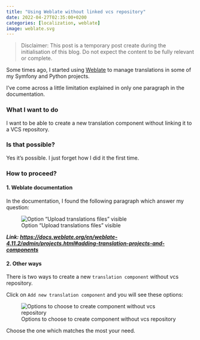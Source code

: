 ```yaml
---
title: "Using Weblate without linked vcs repository"
date: 2022-04-27T02:35:00+0200
categories: [localization, weblate]
image: weblate.svg
---
```


> Disclaimer: This post is a temporary post create during the initialisation of this blog.
> Do not expect the content to be fully relevant or complete.

Some times ago, I started using [Weblate](https://weblate.org) to manage translations in some of my Symfony and Python
projects.

I've come across a little limitation explained in only one paragraph in the documentation.

### What I want to do

I want to be able to create a new translation component without linking it to a VCS repository.

### Is that possible?

Yes it's possible. I just forget how I did it the first time.

### How to proceed?

#### 1. Weblate documentation

In the documentation, I found the following paragraph which answer my question:

![Option "Upload translations files" visible](img-1.png)

**_Link: [https://docs.weblate.org/en/weblate-4.11.2/admin/projects.html#adding-translation-projects-and-components](https://docs.weblate.org/en/weblate-4.11.2/admin/projects.html#adding-translation-projects-and-components)_**

#### 2. Other ways

There is two ways to create a new `translation component` without vcs repository.

Click on `Add new translation component` and you will see these options:

![Options to choose to create component without vcs repository](img-2.png)

Choose the one which matches the most your need.
